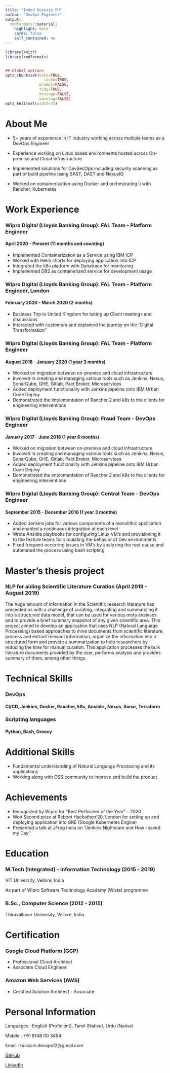 ```yaml
---
title: "Imdad Hussain BH"
author: "DevOps Engineer"
output:
  rmdformats::material:
    highlight: kate
    cards: false
    self_contained: no
---
```



```r
library(knitr)
library(rmdformats)


## Global options
opts_chunk$set(echo=TRUE,
	             cache=TRUE,
               prompt=FALSE,
               tidy=TRUE,
               message=FALSE,
               warning=FALSE)
opts_knit$set(width=75)
```


# About Me

* 5+ years of experience in IT industry working across multiple teams as a DevOps Engineer

* Experience working on Linux based environments hosted across On-premise and Cloud Infrastructure

* Implemented solutions for DevSecOps including security scanning as part of build pipeline using SAST, DAST and NexusIQ

* Worked on containerization using Docker and orchestrating it with Rancher, Kubernetes


# Work Experience

### Wipro Digital (Lloyds Banking Group): FAL Team - Platform Engineer
#### April 2020 - Present (11 months and counting)

* Implemented Containerization as a Service using IBM ICP
* Worked with Helm charts for deploying application into ICP
* Integrated the k8s platform with Dynatrace for monitoring
* Implemented DB2 as containerized service for development usage

### Wipro Digital (Lloyds Banking Group): FAL Team - Platform Engineer, London
#### February 2020 - March 2020 (2 months)

* Business Trip to United Kingdom for taking up Client meetings and discussions
* Interacted with customers and explained the journey on the “Digital Transformation"

### Wipro Digital (Lloyds Banking Group): FAL Team - Platform Engineer
#### August 2018 - January 2020 (1 year 3 months)

* Worked on migration between on-premise and cloud infrastructure
* Involved in creating and managing various tools such as Jenkins, Nexus, SonarQube, GHE, Gitlab, Pact Broker, Microservices
* Added deployment functionality with Jenkins pipeline onto IBM Urban Code Deploy
* Demonstrated the implementation of Rancher 2 and k8s to the clients for engineering interventions

### Wipro Digital (Lloyds Banking Group): Fraud Team - DevOps Engineer
#### January 2017 - June 2018 (1 year 6 months)

* Worked on migration between on-premise and cloud infrastructure
* Involved in creating and managing various tools such as Jenkins, Nexus, SonarQube, GHE, Gitlab, Pact Broker, Microservices
* Added deployment functionality with Jenkins pipeline onto IBM Urban Code Deploy
* Demonstrated the implementation of Rancher 2 and k8s to the clients for engineering interventions

### Wipro Digital (Lloyds Banking Group): Central Team - DevOps Engineer
#### September 2015 - December 2016 (1 year 3 months)

* Added Jenkins jobs for various components of a monolithic application and enabled a continuous integration at each level
* Wrote Ansible playbooks for configuring Linux VM’s and provisioning it to the feature teams for simulating the behavior of Dev environments
* Fixed frequent occurring issues in VM’s by analyzing the root cause and automated the process using bash scripting


# Master's thesis project

### NLP for aiding Scientific Literature Curation (April 2019 - August 2019)
The huge amount of information in the Scientific research literature has presented us with a challenge of curating, integrating and summarizing it into a structured data model, that can be used for various meta analyses and to provide a brief summary snapshot of any given scientific area. This project aimed to develop an application that uses NLP (Natural Language Processing) based approaches to mine documents from scientific literature, process and extract relevant information, organize the information into a structured form and provide a summarization to help researchers by reducing the time for manual curation. This application processes the bulk literature documents provided by the user, performs analysis and provides summary of them, among other things.


# Technical Skills

### DevOps
#### CI/CD, Jenkins, Docker, Rancher, k8s, Ansible , Nexus, Sonar, Terraform

### Scripting languages
#### Python, Bash, Groovy

# Additional Skills

* Fundamental understanding of Natural Language Processing and its applications
* Working along with OSS community to improve and build the product

# Achievements

* Recognized by Wipro for “Best Performer of the Year” - 2020
* Won Second prize at Reboot Hackathon’20, London for setting up and deploying application into GKE (Google Kubernetes Engine)
* Presented a talk at JFrog India on “Jenkins Nightmare and How I saved my Day”

# Education

### M.Tech (Integrated) - Information Technology (2015 - 2019)
VIT University, Vellore, India 

As part of Wipro Software Technology Academy (Wista) programme

### B.Sc., Computer Science (2012 - 2015)
Thiruvalluvar University, Vellore, India

# Certification

### Google Cloud Platform (GCP)
  * Professional Cloud Architect
  * Associate Cloud Engineer

### Amazon Web Services (AWS)
  * Certified Solution Architect - Associate


# Personal Information

Languages	    : English (Proficient), Tamil (Native), Urdu (Native)
		            
Mobile	      : +91 8148 00 3494

Email	      	: hussain.devops12@gmail.com

[GitHub](github.com/hussain-devops)
  
[LinkedIn](www.linkedin.com/in/imdad-hussain-devops/)
